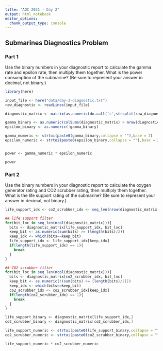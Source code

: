 ```yaml
---
title: "AOC 2021 - Day 2"
output: html_notebook
editor_options: 
  chunk_output_type: console
---
```


## Submarines Diagnostics Problem

### Part 1

Use the binary numbers in your diagnostic report to calculate the gamma rate and epsilon rate, then multiply them together. What is the power consumption of the submarine? (Be sure to represent your answer in decimal, not binary.)

```r

library(here)

input_file <- here("data/day-3-diagnostic.txt")
raw_diagnostic <- readLines(input_file)

diagnostic_matrix <- matrix(as.numeric(do.call('c',strsplit(raw_diagnostic,""))),nrow = length(raw_diagnostic), byrow = TRUE)

gamma_binary <- as.numeric(colSums(diagnostic_matrix) > nrow(diagnostic_matrix)/2)
epsilon_binary <- as.numeric(!gamma_binary)

gamma_numeric <- strtoi(paste0(gamma_binary,collapse = ""),base = 2)
epsilon_numeric <- strtoi(paste0(epsilon_binary,collapse = ""),base = 2)


power <- gamma_numeric * epsilon_numeric

power

```

### Part 2

Use the binary numbers in your diagnostic report to calculate the oxygen generator rating and CO2 scrubber rating, then multiply them together. What is the life support rating of the submarine? (Be sure to represent your answer in decimal, not binary.)

```r

life_support_idx <- co2_scrubber_idx <- seq_len(nrow(diagnostic_matrix))

## life support filter
for(bit_loc in seq_len(ncol(diagnostic_matrix))){
  bits <- diagnostic_matrix[life_support_idx, bit_loc]
  keep_bit <- as.numeric(sum(bits) >= (length(bits)/2))
  keep_idx <- which(bits==keep_bit)
  life_support_idx <- life_support_idx[keep_idx]
  if(length(life_support_idx) == 1){
    break
  }
}

## CO2 scrubber filter
for(bit_loc in seq_len(ncol(diagnostic_matrix))){
  bits <- diagnostic_matrix[co2_scrubber_idx, bit_loc]
  keep_bit <- as.numeric(!(sum(bits) >= (length(bits)/2)))
  keep_idx <- which(bits==keep_bit)
  co2_scrubber_idx <- co2_scrubber_idx[keep_idx]
  if(length(co2_scrubber_idx) == 1){
    break
  }
}

life_support_binary <- diagnostic_matrix[life_support_idx,]
co2_scrubber_binary <- diagnostic_matrix[co2_scrubber_idx,]

life_support_numeric <- strtoi(paste0(life_support_binary,collapse = ""),base = 2)
co2_scrubber_numeric <- strtoi(paste0(co2_scrubber_binary,collapse = ""),base = 2)

life_support_numeric * co2_scrubber_numeric

```

